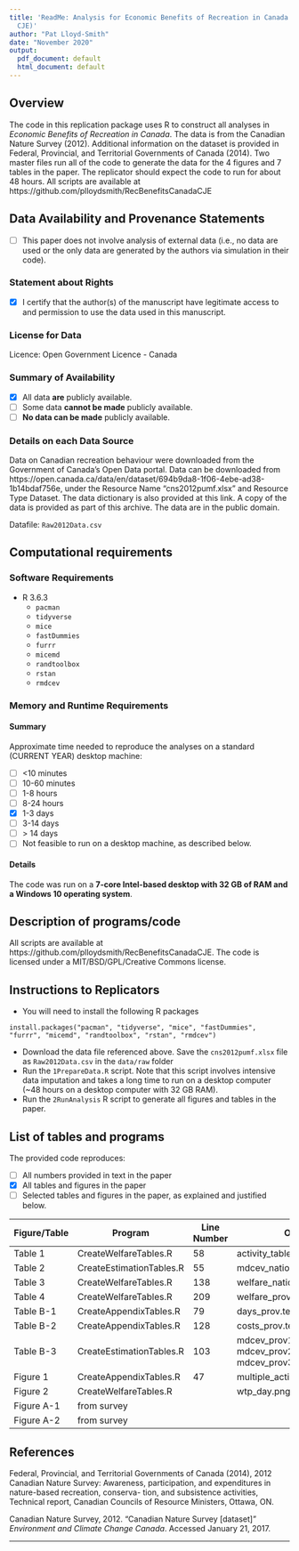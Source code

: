 ```yaml
---
title: 'ReadMe: Analysis for Economic Benefits of Recreation in Canada (Lloyd-Smith,
  CJE)'
author: "Pat Lloyd-Smith"
date: "November 2020"
output:
  pdf_document: default
  html_document: default
---
```


Overview
--------

The code in this replication package uses R to construct all analyses in *Economic Benefits of Recreation in Canada*. The data is from the Canadian Nature Survey (2012). Additional information on the dataset is provided in Federal, Provincial, and Territorial Governments of Canada (2014). Two master files run all of the code to generate the data for the 4 figures and 7 tables in the paper. The replicator should expect the code to run for about 48 hours. All scripts are available at https://github.com/plloydsmith/RecBenefitsCanadaCJE

Data Availability and Provenance Statements
----------------------------

- [ ] This paper does not involve analysis of external data (i.e., no data are used or the only data are generated by the authors via simulation in their code).

### Statement about Rights

- [x] I certify that the author(s) of the manuscript have legitimate access to and permission to use the data used in this manuscript. 


### License for Data

Licence: Open Government Licence - Canada

### Summary of Availability

- [x] All data **are** publicly available.
- [ ] Some data **cannot be made** publicly available.
- [ ] **No data can be made** publicly available.

### Details on each Data Source

Data on Canadian recreation behaviour were downloaded from the Government of Canada's Open Data portal. Data can be downloaded from https://open.canada.ca/data/en/dataset/694b9da8-1f06-4ebe-ad38-1b14bdaf756e, under the Resource Name "cns2012pumf.xlsx" and Resource Type Dataset. The data dictionary is also provided at this link. A copy of the data is provided as part of this archive. The data are in the public domain.

Datafile:  `Raw2012Data.csv`

Computational requirements
---------------------------

### Software Requirements

- R 3.6.3
  - `pacman`
  - `tidyverse`
  - `mice`
  - `fastDummies`
  - `furrr`
  - `micemd`
  - `randtoolbox`
  - `rstan`
  - `rmdcev`

### Memory and Runtime Requirements

#### Summary

Approximate time needed to reproduce the analyses on a standard (CURRENT YEAR) desktop machine:

- [ ] <10 minutes
- [ ] 10-60 minutes
- [ ] 1-8 hours
- [ ] 8-24 hours
- [x] 1-3 days
- [ ] 3-14 days
- [ ] > 14 days
- [ ] Not feasible to run on a desktop machine, as described below.

#### Details

The code was run on a **7-core Intel-based desktop with 32 GB of RAM and a Windows 10 operating system**. 

Description of programs/code
----------------------------

All scripts are available at https://github.com/plloydsmith/RecBenefitsCanadaCJE.
The code is licensed under a MIT/BSD/GPL/Creative Commons license.

Instructions to Replicators
---------------------------

- You will need to install the following R packages

`install.packages("pacman", "tidyverse", "mice", "fastDummies", "furrr", "micemd", "randtoolbox", "rstan", "rmdcev")`

- Download the data file referenced above. Save the `cns2012pumf.xlsx` file as `Raw2012Data.csv` in the `data/raw` folder
- Run the `1PrepareData.R` script. Note that this script involves intensive data imputation and takes a long time to run on a desktop computer (~48 hours on a desktop computer with 32 GB RAM).
- Run the `2RunAnalysis` R script to generate all figures and tables in the paper.

List of tables and programs
---------------------------

The provided code reproduces:

- [ ] All numbers provided in text in the paper
- [x] All tables and figures in the paper
- [ ] Selected tables and figures in the paper, as explained and justified below.


| Figure/Table  | Program  | Line Number | Output file                      | Note   |
|-----------|-------------------------|-------------|----------------------------------|-------|
| Table 1 | CreateWelfareTables.R | 58            | activity_table.tex   ||
| Table 2 | CreateEstimationTables.R | 55          | mdcev_national_w.tex   ||
| Table 3 | CreateWelfareTables.R| 138         | welfare_national_w_combined.tex   ||
| Table 4 | CreateWelfareTables.R| 209         | welfare_provincial_combined.tex    ||
| Table B-1 | CreateAppendixTables.R | 79         | days_prov.tex                      ||
| Table B-2 | CreateAppendixTables.R | 128         | costs_prov.tex                      ||
| Table B-3 | CreateEstimationTables.R| 103         | mdcev_prov1.tex, mdcev_prov2.tex, mdcev_prov3.tex                      ||
| Figure 1 | CreateAppendixTables.R |   47          |  multiple_activities.png |          |
| Figure 2 | CreateWelfareTables.R      |             | wtp_day.png                      ||
| Figure A-1 | from survey |             |            |       |
| Figure A-2 | from survey |             |             |     |

## References

Federal, Provincial, and Territorial Governments of Canada (2014), 2012 Canadian Nature
Survey: Awareness, participation, and expenditures in nature-based recreation, conserva-
tion, and subsistence activities, Technical report, Canadian Councils of Resource Ministers,
Ottawa, ON.

Canadian Nature Survey, 2012. "Canadian Nature Survey [dataset]" *Environment and Climate Change Canada*. Accessed January 21, 2017.

---

